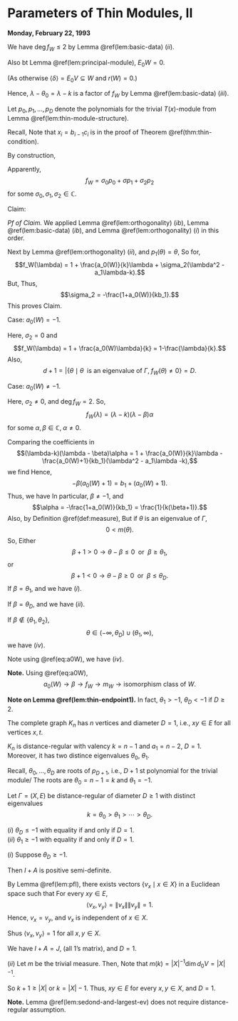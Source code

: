 # Parameters of Thin Modules, II {#lec15}
**Monday, February 22, 1993**

:::{.proof name="Proof of Lemma \@ref(lem:thin-endpoint1) Continued"}  
  
| We have $\deg f_W\leq 2$ by Lemma \@ref(lem:basic-data) $(ii)$.

Also bt Lemma \@ref(lem:principal-module), $E_0W = 0$.

(As otherwise $\langle \delta \rangle = E_0V \subseteq W$ and $r(W) = 0$.)

Hence, $\lambda - \theta_0 = \lambda - k$ is a factor of $f_W$ by Lemma \@ref(lem:basic-data) $(iii)$.

Let $p_0, p_1, \ldots, p_D$ denote the polynomials for the trivial $T(x)$-module from Lemma \@ref(lem:thin-module-structure).

Recall,
\begin{align}
\sum_{\theta\in \mathbb{R}}m(\theta)p_i(\theta)p_j(\theta) & = \delta_{ij}x_1x_2\cdots x_i \quad (0\leq i,j\leq D)\\
& = \delta_{ij}b_0b_1\cdots b_{i-1}c_1c_2\cdots c_i.
\end{align}
Note that $x_i = b_{i-1}c_i$ is in the proof of Theorem \@ref(thm:thin-condition).

By construction,
\begin{align}
p_0(\lambda) & = 1.
p_1(\lambda) & = \lambda.
p_2(\lambda) & \lambda^2 - a_1\lambda - k.
\end{align}

Apparently, 
$$f_W = \sigma_0 p_0 + \sigma p_1 + \sigma_2 p_2$$
for some $\sigma_0, \sigma_1, \sigma_2\in \mathbb{C}$.

Claim:
\begin{align}
\sigma_0 & = 1,\\
\sigma_1 & = \frac{a_0(W)}{k},\\
\sigma_2 & -\frac{1+a_0(W)}{kb_1}.
\end{align}

_Pf of Claim._
\begin{align}
1 & = \sum_{\theta\in \mathbb{R}}m_W(\theta)\\
& = \sum_{\theta\in \mathbb{R}}m(\theta)f_W(\theta)\\
& = \sum_{j=0}^2 \sigma_j\left(\sum_{\theta\in \mathbb{R}}m(\theta)p_j(\theta)\right)\\
& = \sigma_0.
\end{align}
We applied Lemma \@ref(lem:orthogonality) $(ib)$, Lemma \@ref(lem:basic-data) $(ib)$, and Lemma \@ref(lem:orthogonality) $(i)$ in this order.

Next by Lemma \@ref(lem:orthogonality) $(ii)$, and $p_1(\theta) = \theta$, 
\begin{align}
a_0(W) & = \sum_{\theta\in \mathbb{R}}m_W(\theta)\theta\\
& = \sum_{\theta\in \mathbb{R}}f_W(\theta)\theta\\
& = \sum_{j = 0}^2\sigma_j\sum_{\theta\in \mathbb{R}}m(\theta)p_j(\theta)p_1(\theta)\\
& = \sigma_1 x_1(T\delta)\\
& = \sigma_1b_0c_1\\
& = \sigma_1 k.
\end{align}
So for,
$$f_W(\lambda) = 1 + \frac{a_0(W)}{k}\lambda + \sigma_2(\lambda^2 - a_1\lambda-k).$$
But,
\begin{align}
0 & = f_W(k)\\
& = 1 + a_0(W) + \sigma_2k(k-a_1-1)\\
& 1 + a_0(W) + \sigma_2kb_1.
\end{align}
Thus,
$$\sigma_2 = -\frac{1+a_0(W)}{kb_1}.$$
This proves Claim.

Case: $a_0(W) = -1$.

Here, $\sigma_2 = 0$ and
$$f_W(\lambda) = 1 + \frac{a_0(W)\lambda}{k} = 1-\frac{\lambda}{k}.$$
Also,
$$d+1 = |\{\theta \mid \theta \;\text{ is an eigenvalue of $\Gamma$}, \; f_W(\theta)\neq 0\} = D.$$


Case: $a_0(W) \neq -1$.

Here, $\sigma_2\neq 0$, and $\deg f_W = 2$. So,
$$f_W(\lambda) = (\lambda - k)(\lambda - \beta)\alpha$$
for some $\alpha, \beta\in \mathbb{C}, \; \alpha \neq 0$.

Comparing the coefficients in 
$$(\lambda-k)(\lambda - \beta)\alpha = 1 + \frac{a_0(W)}{k}\lambda - \frac{a_0(W)+1}{kb_1}(\lambda^2 - a_1\lambda -k),$$
we find
\begin{align}
\alpha & = -\frac{a_0(W) + 1}{kb_1},\\
-(k+\beta)\alpha & = \frac{a_0(W)}{k} + \frac{a_0(W)+1}{kb_1}a_1,\\
k\beta\alpha & = 1 + \frac{a_0(W)+1}{b_1}.
\end{align}
Hence, 
$$-\beta(a_0(W) + 1) = b_1 + (a_0(W) + 1).$$
Thus, we have
\begin{equation}
(1+a_0(W))(1+\beta) = -b_1. (\#eq:a0W)
\end{equation}
In particular, $\beta \neq -1$, and
$$\alpha = -\frac{1+a_0(W)}{kb_1} = \frac{1}{k(\beta+1)}.$$
Also, by Definition \@ref(def:measure),
\begin{align}
0 &\leq m_W(\theta) \\
& = m(\theta)f_W(\theta) \quad (\text{for all} \; \theta\in \mathbb{R}).
\end{align}
But if $\theta$ is an eigenvalue of $\Gamma$,
$$0 < m(\theta).$$
So, 
\begin{align}
0 & \leq f_W(\theta)\\
& = \frac{(\theta-k)(\theta-\beta)}{k(\beta+1)}.
\end{align}
Either
$$\beta+1 >0 \to \theta-\beta \leq 0 \;\text{ or }\; \beta \geq \theta_1,$$
or
$$\beta+1 < 0 \to \theta-\beta \geq 0 \;\text{ or }\; \beta \leq \theta_D.$$
If $\beta = \theta_1$,
\begin{align}
a_0(W) & = - \frac{b_1}{\beta+1}-1 = -\frac{b_1}{\theta_1+1}-1\\
f_W(\lambda) & = \frac{(\lambda - k)(\lambda - \theta_1)}{k(\theta_1+1)},
\end{align}
and we have $(i)$.

If $\beta = \theta_D$,
\begin{align}
a_0(W) & = -\frac{b_1}{\theta_D+1}-1\\
f_W(\lambda) & = \frac{(\lambda - k)(\lambda - \theta_D)}{k(\theta_D+1)},
\end{align}
and we have $(ii)$.

If $\beta \not\in \{\theta_1, \theta_2\}$, 
$$\theta \in (-\infty, \theta_D) \cup (\theta_1, \infty),$$
we have $(iv)$.

Note using \@ref(eq:a0W), we have $(iv)$.
:::

**Note.** 
Using \@ref(eq:a0W),
$$a_0(W) \to \beta \to f_W \to m_W \to \text{isomorphism class of $W$}.$$

**Note on Lemma \@ref(lem:thin-endpoint1).**
In fact, $\theta_1 > -1$, $\theta_D < -1$ if $D\geq 2$.

:::{.definition #complete-graph}
The complete graph \index{complete graph} $K_n$ has $n$ vertices and diameter $D = 1$, i.e., $xy\in E$ for all vertices $x,t$.
:::

$K_n$ is distance-regular with valency $k = n-1$ and $a_1 = n-2$, $D = 1$.
Moreover, it has two distince eigenvalues $\theta_0$, $\theta_1$.

Recall, $\theta_0, \ldots, \theta_D$ are roots of $p_{D+1}$, i.e., $D+1$ st polynomial for the trivial module/
\begin{align}
p_0 & = 1\\
p_1 & = \lambda\\
p_2 & = \lambda^2 - a_1\lambda - k\\
& = \lambda^2 - (n-2)\lambda - (n-1)\\
& = (\lambda - (n-1))(\lambda +1).
\end{align}
The roots are $\theta_0 = n-1 = k$ and $\theta_1 = -1$.


:::{.lemma #sedond-and-largest-ev}
Let $\Gamma = (X, E)$ be distance-regular of diameter $D\geq 1$ with distinct eigenvalues
$$k = \theta_0 > \theta_1 > \cdots > \theta_D.$$

| $(i)$ $\theta_D\leq -1$ with equality if and only if $D = 1$.

| $(ii)$ $\theta_1 \geq -1$ with equality if and only if $D=1$.
:::

:::{.proof}
$(i)$ Suppose $\theta_D \geq -1$. 

Then $I + A$ is positive semi-definite.

By Lemma \@ref(lem:pfl), there exists vectors $\{v_x\mid x\in X\}$ in a Euclidean space such that
\begin{align}
\langle v_x,v_y\rangle & = (I+A)_{xy}\\
& = \begin{cases} 1 & \text{if $x = y$ or $xy\in E$,}\\0 & \text{othewise}.
\end{cases}
\end{align}
For every $xy\in E$, 
$$\langle v_x, v_y\rangle = \|v_x\|\|v_y\| = 1.$$
Hence, $v_x = v_y$, and $v_x$ is independent of $x\in X$.

Shus $\langle v_x,v_y\rangle = 1$ for all $x,y\in X$.

We have $I + A = J$, (all 1's matrix), and $D = 1$.

$(ii)$ Let $m$ be the trivial measure. Then,
\begin{align}
1 & = \sum_{\theta\in \mathbb{R}}m(\theta) + \sum_{\theta\in \mathbb{R}}m(\theta)\theta \\
& = \sum_{\theta\in \mathbb{R}}m(\theta)(\theta+1)\\
& = m(k)(k+1) + \sum_{\theta\neq k}m(\theta)(\theta+1)\\
& \leq (k+1)|X|^{-1}.
\end{align}
Note that $m(k) = |X|^{-1}\dim d_0V = |X|^{-1}$.

So $k+1 \geq |X|$ or $k = |X|-1$. Thus,
$xy\in E$ for every $x,y\in X$, and $D = 1$.
:::

**Note.**
Lemma \@ref(lem:sedond-and-largest-ev) does not require distance-regular assumption.
